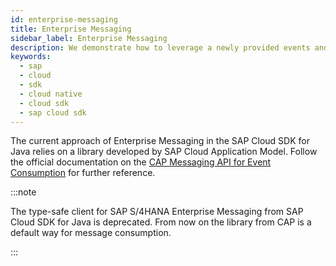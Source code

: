 ```yaml
---
id: enterprise-messaging
title: Enterprise Messaging
sidebar_label: Enterprise Messaging
description: We demonstrate how to leverage a newly provided events and messaging library developed by Cloud Application Programming colleagues in the context of SAP Cloud SDK for Java.
keywords:
  - sap
  - cloud
  - sdk
  - cloud native
  - cloud sdk
  - sap cloud sdk
---
```


The current approach of Enterprise Messaging in the SAP Cloud SDK for Java relies on a library developed by SAP Cloud Application Model.
Follow the official documentation on the [CAP Messaging API for Event Consumption](https://cap.cloud.sap/docs/java/) for further reference.

:::note

The type-safe client for SAP S/4HANA Enterprise Messaging from SAP Cloud SDK for Java is deprecated.
From now on the library from CAP is a default way for message consumption.

:::
<DocsRating />